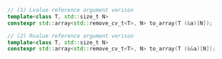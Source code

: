 ```cpp
// (1) Lvalue reference argument verison
template<class T, std::size_t N>
constexpr std::array<std::remove_cv_t<T>, N> to_array(T (&a)[N]);

// (2) Rvalue reference argument verison
template<class T, std::size_t N>
constexpr std::array<std::remove_cv_t<T>, N> to_array(T (&&a)[N]);
```